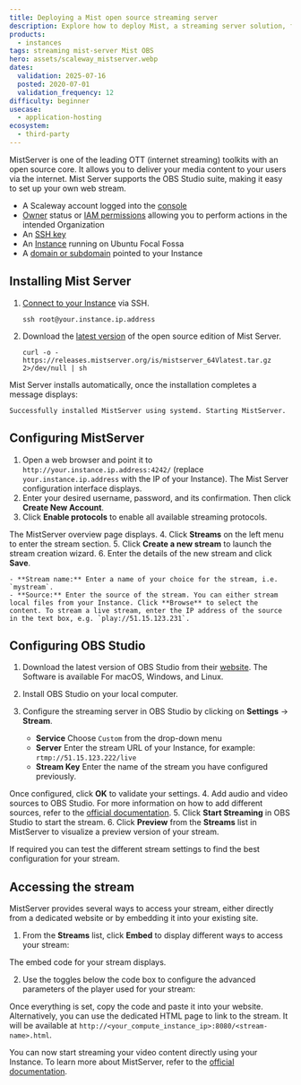 ```yaml
---
title: Deploying a Mist open source streaming server
description: Explore how to deploy Mist, a streaming server solution, for broadcasting video content over the internet.
products:
  - instances
tags: streaming mist-server Mist OBS
hero: assets/scaleway_mistserver.webp
dates:
  validation: 2025-07-16
  posted: 2020-07-01
  validation_frequency: 12
difficulty: beginner
usecase:
  - application-hosting
ecosystem:
  - third-party
---
```




MistServer is one of the leading OTT (internet streaming) toolkits with an open source core. It allows you to deliver your media content to your users via the internet. Mist Server supports the OBS Studio suite, making it easy to set up your own web stream.

<Requirements />

- A Scaleway account logged into the [console](https://console.scaleway.com)
- [Owner](/iam/concepts/#owner) status or [IAM permissions](/iam/concepts/#permission) allowing you to perform actions in the intended Organization
- An [SSH key](/organizations-and-projects/how-to/create-ssh-key/)
- An [Instance](/instances/how-to/create-an-instance/) running on Ubuntu Focal Fossa
- A [domain or subdomain](/domains-and-dns/quickstart/) pointed to your Instance

## Installing Mist Server

1. [Connect to your Instance](/instances/how-to/connect-to-instance/) via SSH.
    ```
    ssh root@your.instance.ip.address
    ```
2. Download the [latest version](https://mistserver.org/download) of the open source edition of Mist Server.
    ```
    curl -o - https://releases.mistserver.org/is/mistserver_64Vlatest.tar.gz 2>/dev/null | sh
    ```

Mist Server installs automatically, once the installation completes a message displays:

```
Successfully installed MistServer using systemd. Starting MistServer.
```

## Configuring MistServer

1. Open a web browser and point it to `http://your.instance.ip.address:4242/` (replace `your.instance.ip.address` with the IP of your Instance). The Mist Server configuration interface displays.
2. Enter your desired username, password, and its confirmation. Then click **Create New Account**.
    <Lightbox image={image} alt="" />
3. Click **Enable protocols** to enable all available streaming protocols.
    <Lightbox image={image2} alt="" />

  The MistServer overview page displays.
4. Click **Streams** on the left menu to enter the stream section.
    <Lightbox image={image3} alt="" />
5. Click **Create a new stream** to launch the stream creation wizard.
    <Lightbox image={image4} alt="" />
6. Enter the details of the new stream and click **Save**.
    <Lightbox image={image5} alt="" />

    - **Stream name:** Enter a name of your choice for the stream, i.e. `mystream`.
    - **Source:** Enter the source of the stream. You can either stream local files from your Instance. Click **Browse** to select the content. To stream a live stream, enter the IP address of the source in the text box, e.g. `play://51.15.123.231`.

## Configuring OBS Studio

1. Download the latest version of OBS Studio from their [website](https://obsproject.com/download). The Software is available For macOS, Windows, and Linux.
2. Install OBS Studio on your local computer.
3. Configure the streaming server in OBS Studio by clicking on **Settings** -> **Stream**.
    <Lightbox image={image6} alt="" />

    - **Service** Choose `Custom` from the drop-down menu
    - **Server** Enter the stream URL of your Instance, for example: `rtmp://51.15.123.222/live`
    - **Stream Key** Enter the name of the stream you have configured previously.

  Once configured, click **OK** to validate your settings.
4. Add audio and video sources to OBS Studio. For more information on how to add different sources, refer to the <a href="https://obsproject.com/wiki/Sources-Guide" target="_blank">official documentation</a>.
5. Click **Start Streaming** in OBS Studio to start the stream.
    <Lightbox image={image7} alt="" />
6. Click **Preview** from the **Streams** list in MistServer to visualize a preview version of your stream.
    <Lightbox image={image8} alt="" />

If required you can test the different stream settings to find the best configuration for your stream.

## Accessing the stream

MistServer provides several ways to access your stream, either directly from a dedicated website or by embedding it into your existing site.

1. From the **Streams** list, click **Embed** to display different ways to access your stream:
    <Lightbox image={image9} alt="" />

  The embed code for your stream displays.

2. Use the toggles below the code box to configure the advanced parameters of the player used for your stream:
    <Lightbox image={image10} alt="" />

Once everything is set, copy the code and paste it into your website. Alternatively, you can use the dedicated HTML page to link to the stream. It will be available at `http://<your_compute_instance_ip>:8080/<stream-name>.html`.

You can now start streaming your video content directly using your Instance. To learn more about MistServer, refer to the [official documentation](https://mistserver.org/guides/latest).